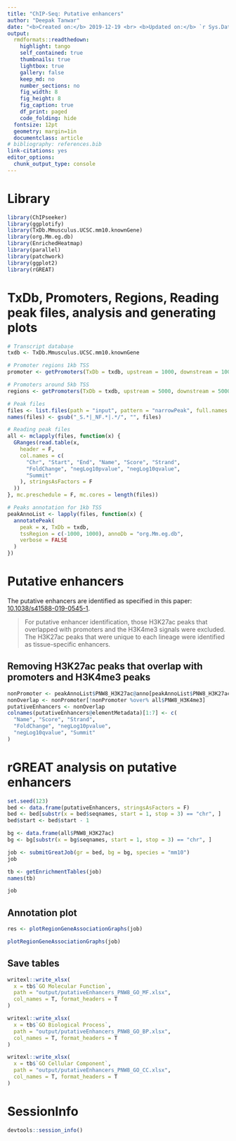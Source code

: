```yaml
---
title: "ChIP-Seq: Putative enhancers"
author: "Deepak Tanwar"
date: "<b>Created on:</b> 2019-12-19 <br> <b>Updated on:</b> `r Sys.Date()`"
output:
  rmdformats::readthedown:
    highlight: tango
    self_contained: true
    thumbnails: true
    lightbox: true
    gallery: false
    keep_md: no
    number_sections: no
    fig_width: 8
    fig_height: 8
    fig_caption: true
    df_print: paged
    code_folding: hide
  fontsize: 12pt
  geometry: margin=1in
  documentclass: article
# bibliography: references.bib
link-citations: yes
editor_options: 
  chunk_output_type: console
---
```


# Library
```r
library(ChIPseeker)
library(ggplotify)
library(TxDb.Mmusculus.UCSC.mm10.knownGene)
library(org.Mm.eg.db)
library(EnrichedHeatmap)
library(parallel)
library(patchwork)
library(ggplot2)
library(rGREAT)
```

# TxDb, Promoters, Regions, Reading peak files, analysis and generating plots
```r
# Transcript database
txdb <- TxDb.Mmusculus.UCSC.mm10.knownGene

# Promoter regions 1kb TSS
promoter <- getPromoters(TxDb = txdb, upstream = 1000, downstream = 1000)

# Promoters around 5kb TSS
regions <- getPromoters(TxDb = txdb, upstream = 5000, downstream = 5000)

# Peak files
files <- list.files(path = "input", pattern = "narrowPeak", full.names = T)
names(files) <- gsub("_S.*|_NF.*|.*/", "", files)

# Reading peak files
all <- mclapply(files, function(x) {
  GRanges(read.table(x,
    header = F,
    col.names = c(
      "Chr", "Start", "End", "Name", "Score", "Strand",
      "FoldChange", "negLog10pvalue", "negLog10qvalue",
      "Summit"
    ), stringsAsFactors = F
  ))
}, mc.preschedule = F, mc.cores = length(files))

# Peaks annotation for 1kb TSS
peakAnnoList <- lapply(files, function(x) {
  annotatePeak(
    peak = x, TxDb = txdb,
    tssRegion = c(-1000, 1000), annoDb = "org.Mm.eg.db",
    verbose = FALSE
  )
})
```

# Putative enhancers

The putative enhancers are identified as specified in this paper: [10.1038/s41588-019-0545-1](https://doi.org/10.1038/s41588-019-0545-1).

> For putative enhancer identification, those H3K27ac peaks that overlapped with promoters and the H3K4me3 signals were excluded. The H3K27ac peaks that were unique to each lineage were identified as tissue-specific enhancers.

## Removing H3K27ac peaks that overlap with promoters and H3K4me3 peaks
```r
nonPromoter <- peakAnnoList$PNW8_H3K27ac@anno[peakAnnoList$PNW8_H3K27ac@anno$annotation != "Promoter"]
nonOverlap <- nonPromoter[!nonPromoter %over% all$PNW8_H3K4me3]
putativeEnhancers <- nonOverlap
colnames(putativeEnhancers@elementMetadata)[1:7] <- c(
  "Name", "Score", "Strand",
  "FoldChange", "negLog10pvalue",
  "negLog10qvalue", "Summit"
)
```

# rGREAT analysis on putative enhancers
```r
set.seed(123)
bed <- data.frame(putativeEnhancers, stringsAsFactors = F)
bed <- bed[substr(x = bed$seqnames, start = 1, stop = 3) == "chr", ]
bed$start <- bed$start - 1

bg <- data.frame(all$PNW8_H3K27ac)
bg <- bg[substr(x = bg$seqnames, start = 1, stop = 3) == "chr", ]

job <- submitGreatJob(gr = bed, bg = bg, species = "mm10")
job

tb <- getEnrichmentTables(job)
names(tb)

job
```

## Annotation plot
```r
res <- plotRegionGeneAssociationGraphs(job)

plotRegionGeneAssociationGraphs(job)
```

## Save tables
```r
writexl::write_xlsx(
  x = tb$`GO Molecular Function`,
  path = "output/putativeEnhancers_PNW8_GO_MF.xlsx",
  col_names = T, format_headers = T
)

writexl::write_xlsx(
  x = tb$`GO Biological Process`,
  path = "output/putativeEnhancers_PNW8_GO_BP.xlsx",
  col_names = T, format_headers = T
)

writexl::write_xlsx(
  x = tb$`GO Cellular Component`,
  path = "output/putativeEnhancers_PNW8_GO_CC.xlsx",
  col_names = T, format_headers = T
)
```


# SessionInfo
```r
devtools::session_info()
```